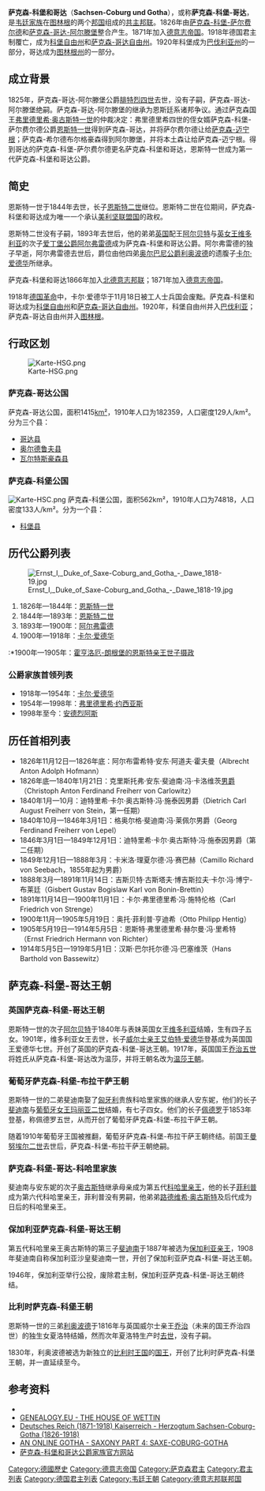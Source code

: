 {{Infobox Former Country
|native_name = ''Herzogtum Sachsen-Coburg und Gotha''
|conventional_long_name = 萨克森-科堡-哥达公国
|common_name = 萨克森-科堡-哥达
|
|continent   = 歐洲
|region      = 中歐
|country     = 德國
|status      = 特别领地
|status_text = [[德意志邦聯|德意志邦聯]]成员国（1826年—1866年）<br>[[北德意志邦聯|北德意志邦聯]]成员国（1867年—1871年）<br>[[德意志帝國|德意志帝國]]联邦主体（1871年—1918年）
|government_type = 公國
|
|year_start  = 1826年
|year_end    = 1918年
|
|event_pre   = [[萨克森-哥达-阿尔滕堡|萨克森-哥达-阿尔滕堡]]绝嗣
|date_pre    =  <br>1825年
|event_start = [[萨克森-科堡|萨克森-科堡]]<br>    與[[萨克森-哥达|萨克森-哥达]]成为共主邦联
|date_start  =  <br>1826年
|event_end   = 君主制覆亡
|date_end    = <!--- Optional: Date of disestablishment --->
|
|p1          = 萨克森-哥达-阿尔滕堡
|image_p1    = [[File:Flagge_Herzogtum_Sachsen-Coburg-Gotha_(1826-1911).svg|20px]]
|p2          = 萨克森-科堡-萨尔费尔德
|image_p2    = [[File:Sin_escudo.svg|20px]]
|s1          = 萨克森-哥达自由州
|flag_s1     = Flagge Herzogtum Sachsen-Coburg-Gotha (1826-1911).svg
|s2          = 科堡自由州
|flag_s2     = Wappen landkreis coburg.svg
|
|image_flag   = Flagge Herzogtum Sachsen-Coburg-Gotha (1911-1920).svg
|flag_type    = 國旗
|
|image_coat   = Wappen Sachsen Coburg Gotha.png
|
|image_map    = Saxe-Coburg and Gotha in the German Reich (1871).svg
|image_map_caption  = 萨克森-科堡-哥达（红）在[[德意志帝國|德意志帝國]]的位置
|
|capital      = [[科堡|科堡]]、[[哥达|哥达]]
|national_anthem  = Heil unserem Herzog, heil
|
|title_leader = 公爵
|leader1      = [[恩斯特一世_(萨克森-科堡-哥达公爵)|恩斯特一世]]
|year_leader1 = 1826年—1844年
|leader2      = [[恩斯特二世_(萨克森-科堡-哥达公爵)|恩斯特二世]]
|year_leader2 = 1844年—1893年
|leader3      = [[阿尔弗雷德_(萨克森-科堡-哥达公爵)|阿尔弗雷德]]
|year_leader3 = 1893年—1900年
|leader4      = [[卡尔·爱德华_(萨克森-科堡-哥达公爵)|卡尔·爱德华]]
|year_leader4 = 1900年—1918年
|
|stat_year1   = 1910
|stat_area1   = 1977
|stat_pop1    = 257177
}}
'''萨克森-科堡和哥达'''（'''Sachsen-Coburg und Gotha'''），或称'''萨克森-科堡-哥达'''，是[[韦廷王朝|韦廷家族]]在[[图林根|图林根]]的两个[[韋廷家族恩斯廷系諸邦國|邦国]]组成的[[共主邦联|共主邦联]]。1826年由[[萨克森-科堡-萨尔费尔德|萨克森-科堡-萨尔费尔德]]和[[萨克森-哥达-阿尔滕堡|萨克森-哥达-阿尔滕堡]]整合产生。1871年加入[[德意志帝国|德意志帝国]]。1918年德国君主制覆亡，成为[[科堡自由州|科堡自由州]]和[[萨克森-哥达自由州|萨克森-哥达自由州]]。1920年科堡成为[[巴伐利亚州|巴伐利亚州]]的一部分，哥达成为[[图林根州|图林根州]]的一部分。

== 成立背景 ==
1825年，萨克森-哥达-阿尔滕堡公爵[[腓特烈四世_(薩克森-哥達-阿爾滕堡)|腓特烈四世]]去世，没有子嗣，萨克森-哥达-阿尔滕堡绝嗣。萨克森-哥达-阿尔滕堡的继承为恩斯廷系诸邦争议。通过萨克森国王[[弗里德里希·奥古斯特一世_(萨克森国王)|弗里德里希·奥古斯特一世]]的仲裁决定：弗里德里希四世的侄女婿萨克森-科堡-萨尔费尔德公爵[[恩斯特一世_(萨克森-科堡-哥达)|恩斯特一世]]得到萨克森-哥达，并将萨尔费尔德让给[[萨克森-迈宁根|萨克森-迈宁根]]；萨克森-希尔德布尔格豪森得到阿尔滕堡，并将本土森让给萨克森-迈宁根。得到哥达的萨克森-科堡-萨尔费尔德更名萨克森-科堡和哥达，恩斯特一世成为第一代萨克森-科堡和哥达公爵。

== 简史 ==
恩斯特一世于1844年去世，长子[[恩斯特二世_(萨克森-科堡-哥达公爵)|恩斯特二世]]继位。恩斯特二世在位期间，萨克森-科堡和哥达成为唯一一个承认[[美利坚联盟国|美利坚联盟国]]的政权。

恩斯特二世没有子嗣，1893年去世后，他的弟弟[[英国|英国]]配王[[艾伯特王夫_(英国)|阿尔贝特]]与[[英国君主列表|英女王]][[维多利亚_(英国)|维多利亚]]的次子[[爱丁堡公爵|爱丁堡公爵]][[阿尔弗雷德亲王_(萨克森-科堡-哥达公爵)|阿尔弗雷德]]成为萨克森-科堡和哥达公爵。阿尔弗雷德的独子早逝，阿尔弗雷德去世后，爵位由他四弟[[奥尔巴尼公爵|奥尔巴尼公爵]][[利奥波德王子_(奥尔巴尼公爵)|利奥波德]]的遗腹子[[卡尔·爱德华_(萨克森-科堡-哥达公爵)|卡尔·爱德华]]所继承。

萨克森-科堡和哥达1866年加入[[北德意志邦联|北德意志邦联]]；1871年加入[[德意志帝国|德意志帝国]]。

1918年[[德国革命|德国革命]]中，卡尔·爱德华于11月18日被工人士兵国会废黜。萨克森-科堡和哥达成为[[科堡自由州|科堡自由州]]和[[萨克森-哥达自由州|萨克森-哥达自由州]]。1920年，科堡自由州并入[[巴伐利亚|巴伐利亚]]；萨克森-哥达自由州并入[[图林根|图林根]]。

== 行政区划 ==
[[File:Karte-HSG.png|thumb]]
=== 萨克森-哥达公国 ===
萨克森-哥达公国，面积1415[[平方公里|km²]]，1910年人口为182359，人口密度129人/km²。分为三个县：
* [[哥达县|哥达县]]
* [[奥尔德鲁夫县|奥尔德鲁夫县]]
* [[瓦尔特斯豪森县|瓦尔特斯豪森县]]

=== 萨克森-科堡公国 ===
[[File:Karte-HSC.png|thumb]]
萨克森-科堡公国，面积562km²，1910年人口为74818，人口密度133人/km²。分为一个县：
* [[科堡县|科堡县]]

== 历代公爵列表 ==
[[File:Ernst_I,_Duke_of_Saxe-Coburg_and_Gotha_-_Dawe_1818-19.jpg|thumb]]
#1826年—1844年：[[恩斯特一世_(萨克森-科堡-哥达)|恩斯特一世]]
#1844年—1893年：[[恩斯特二世_(萨克森-科堡-哥达公爵)|恩斯特二世]]
#1893年—1900年：[[阿尔弗雷德亲王_(萨克森-科堡-哥达公爵)|阿尔弗雷德]]
#1900年—1918年：[[卡尔·爱德华_(萨克森-科堡-哥达公爵)|卡尔·爱德华]]
:*1900年—1905年：[[恩斯特二世_(霍亨洛厄-朗根堡)|霍亨洛厄-朗根堡的恩斯特亲王世子]][[摄政|摄政]]

=== 公爵家族首领列表 ===
* 1918年—1954年：[[卡尔·爱德华_(萨克森-科堡-哥达公爵)|卡尔·爱德华]]
* 1954年—1998年：[[弗里德里希·约西亚斯_(萨克森-科堡-哥达)|弗里德里希·约西亚斯]]
* 1998年至今：[[安德烈阿斯_(萨克森-科堡-哥达)|安德烈阿斯]]

== 历任首相列表 ==
* 1826年11月12日—1826年底：阿尔布雷希特·安东·阿道夫·霍夫曼（Albrecht Anton Adolph Hofmann）
* 1826年底—1840年1月21日：克里斯托弗·安东·斐迪南·冯·卡洛维茨[[男爵|男爵]]（Christoph Anton Ferdinand Freiherr von Carlowitz）
* 1840年1月—10月：迪特里希·卡尔·奥古斯特·冯·施泰因男爵（Dietrich Carl August Freiherr von Stein，第一任期）
* 1840年10月—1846年3月1日：格奥尔格·斐迪南·冯·莱佩尔男爵（Georg Ferdinand Freiherr von Lepel）
* 1846年3月1日—1849年12月1日：迪特里希·卡尔·奥古斯特·冯·施泰因男爵（第二任期）
* 1849年12月1日—1888年3月：卡米洛·理夏尔德·冯·赛巴赫（Camillo Richard von Seebach，1855年起为男爵）
* 1888年3月—1891年11月14日：吉斯贝特·古斯塔夫·博吉斯拉夫·卡尔·冯·博宁-布莱廷（Gisbert Gustav Bogislaw Karl von Bonin-Brettin）
* 1891年11月14日—1900年11月1日：卡尔·弗里德里希·冯·施特伦格（Carl Friedrich von Strenge）
* 1900年11月—1905年5月19日：奥托·菲利普·亨迪希（Otto Philipp Hentig）
* 1905年5月19日—1914年5月5日：恩斯特·弗里德里希·赫尔曼·冯·里希特（Ernst Friedrich Hermann von Richter）
* 1914年5月5日—1919年5月1日：汉斯·巴尔托尔德·冯·巴塞维茨（Hans Barthold von Bassewitz）

== 萨克森-科堡-哥达王朝 ==
{{See Also|萨克森-科堡-哥达王朝}}
=== 英国萨克森-科堡-哥达王朝 ===
恩斯特一世的次子[[艾伯特王夫_(英国)|阿尔贝特]]于1840年与表妹英国女王[[维多利亚_(英国)|维多利亚]]结婚，生有四子五女。1901年，维多利亚女王去世，长子[[威尔士亲王|威尔士亲王]][[爱德华七世_(英国)|艾伯特·爱德华]]登基成为英国国王爱德华七世。开创了英国的萨克森-科堡-哥达王朝。1917年，英国国王[[乔治五世_(英国)|乔治五世]]将姓氏从萨克森-科堡-哥达改为温莎，并将王朝名改为[[温莎王朝|温莎王朝]]。

=== 葡萄牙萨克森-科堡-布拉干萨王朝 ===
恩斯特一世的二弟斐迪南娶了[[匈牙利|匈牙利]]贵族科哈里家族的继承人安东妮，他们的长子[[费尔南多二世_(葡萄牙)|斐迪南]]与[[葡萄牙君主列表|葡萄牙女王]][[玛丽亚二世_(葡萄牙)|玛丽亚二世]]结婚，有七子四女。他们的长子[[佩德罗五世_(葡萄牙)|佩德罗]]于1853年登基，称佩德罗五世，从而开创了葡萄牙萨克森-科堡-布拉干萨王朝。

随着1910年葡萄牙王国被推翻，葡萄牙萨克森-科堡-布拉干萨王朝终结。前国王[[曼努埃尔二世_(葡萄牙)|曼努埃尔二世]]去世后，萨克森-科堡-布拉干萨王朝绝嗣。

=== 萨克森-科堡-哥达-科哈里家族 ===
斐迪南与安东妮的次子[[奥古斯特_(科哈里亲王)|奥古斯特]]继承母亲成为第五代[[科哈里亲王|科哈里亲王]]，他的长子[[菲利普_(科哈里亲王)|菲利普]]成为第六代科哈里亲王，菲利普没有男嗣，他弟弟[[路德维希·奥古斯特_(科哈里亲王)|路德维希·奥古斯特]]及后代成为日后的科哈里亲王。

=== 保加利亚萨克森-科堡-哥达王朝 ===
第五代科哈里亲王奥古斯特的第三子[[斐迪南一世_(保加利亞)|斐迪南]]于1887年被选为[[保加利亚君主列表|保加利亚亲王]]，1908年斐迪南自称保加利亚沙皇斐迪南一世，开创了保加利亚萨克森-科堡-哥达王朝。

1946年，保加利亚举行公投，废除君主制，保加利亚萨克森-科堡-哥达王朝终结。

=== 比利时萨克森-科堡王朝 ===
恩斯特一世的三弟[[利奥波德一世_(比利时)|利奥波德]]于1816年与英国威尔士亲王[[乔治四世_(英国)|乔治]]（未来的国王乔治四世）的独生女夏洛特结婚，然而次年夏洛特生产时[[產科三重悲劇|去世]]，没有子嗣。

1830年，利奥波德被选为新独立的[[比利时王国|比利时王国]]的[[比利时君主列表|国王]]，开创了比利时萨克森-科堡王朝，并一直延续至今。

== 参考资料 ==
* {{cite book |last=马克斯·布劳巴赫 等著，陆世澄 王昭仁 译 |first= |authorlink= |title=《德意志史·第二卷》 |year=1998年 | publisher=商务印书馆 |location=北京 |isbn= 7100021006 |pages=p.794-795}}
* [http://genealogy.euweb.cz/wettin/wettin9.html GENEALOGY.EU - THE HOUSE OF WETTIN]
* [http://www.deutsche-schutzgebiete.de/herzogtum_sachsen-coburg-gotha.htm Deutsches Reich (1871-1918) Kaiserreich - Herzogtum Sachsen-Coburg-Gotha (1826-1918)]
* [https://web.archive.org/web/20081216083748/http://pages.prodigy.net/ptheroff/gotha/saxony.html AN ONLINE GOTHA - SAXONY PART 4: SAXE-COBURG-GOTHA]
* [http://www.sachsen-coburg-gotha.de 萨克森-科堡和哥达公爵家族官方网站]

{{恩斯特系諸邦國}}
{{德意志邦联}}
{{Authority control}}

[[Category:德國歷史|Category:德國歷史]]
[[Category:德意志帝国|Category:德意志帝国]]
[[Category:萨克森君主|Category:萨克森君主]]
[[Category:君主列表|Category:君主列表]]
[[Category:德国君主列表|Category:德国君主列表]]
[[Category:韦廷王朝|Category:韦廷王朝]]
[[Category:德意志邦联邦国|Category:德意志邦联邦国]]